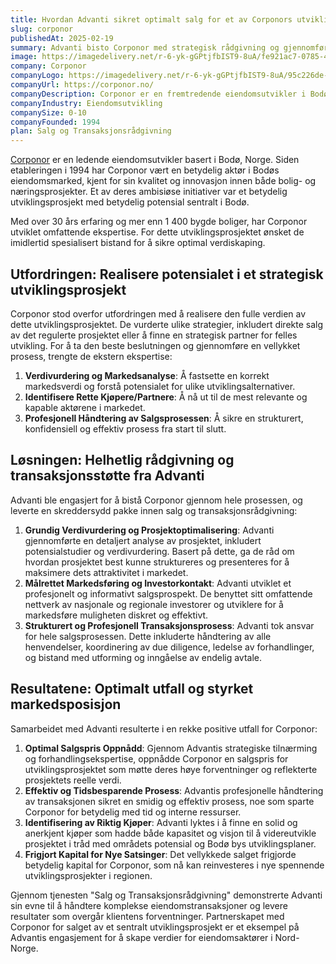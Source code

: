 ```yaml
---
title: Hvordan Advanti sikret optimalt salg for et av Corponors utviklingsprosjekter
slug: corponor
publishedAt: 2025-02-19
summary: Advanti bisto Corponor med strategisk rådgivning og gjennomføring av salgsprosessen for et sentralt utviklingsprosjekt i Bodø.
image: https://imagedelivery.net/r-6-yk-gGPtjfbIST9-8uA/fe921ac7-0785-4d6c-7346-44cb0f62da00/public
company: Corponor
companyLogo: https://imagedelivery.net/r-6-yk-gGPtjfbIST9-8uA/95c226de-6fbf-4ef1-a61d-114642224600/public
companyUrl: https://corponor.no/
companyDescription: Corponor er en fremtredende eiendomsutvikler i Bodø, Norge, med over 30 års erfaring innen bolig- og næringseiendomsutvikling.
companyIndustry: Eiendomsutvikling
companySize: 0-10
companyFounded: 1994
plan: Salg og Transaksjonsrådgivning
---
```


[Corponor](https://corponor.no/) er en ledende eiendomsutvikler basert i Bodø, Norge. Siden etableringen i 1994 har Corponor vært en betydelig aktør i Bodøs eiendomsmarked, kjent for sin kvalitet og innovasjon innen både bolig- og næringsprosjekter. Et av deres ambisiøse initiativer var et betydelig utviklingsprosjekt med betydelig potensial sentralt i Bodø.

Med over 30 års erfaring og mer enn 1 400 bygde boliger, har Corponor utviklet omfattende ekspertise. For dette utviklingsprosjektet ønsket de imidlertid spesialisert bistand for å sikre optimal verdiskaping.

## Utfordringen: Realisere potensialet i et strategisk utviklingsprosjekt

Corponor stod overfor utfordringen med å realisere den fulle verdien av dette utviklingsprosjektet. De vurderte ulike strategier, inkludert direkte salg av det regulerte prosjektet eller å finne en strategisk partner for felles utvikling. For å ta den beste beslutningen og gjennomføre en vellykket prosess, trengte de ekstern ekspertise:

1.  **Verdivurdering og Markedsanalyse**: Å fastsette en korrekt markedsverdi og forstå potensialet for ulike utviklingsalternativer.
2.  **Identifisere Rette Kjøpere/Partnere**: Å nå ut til de mest relevante og kapable aktørene i markedet.
3.  **Profesjonell Håndtering av Salgsprosessen**: Å sikre en strukturert, konfidensiell og effektiv prosess fra start til slutt.

<Quote
  author="Steffen Knudsen"
  authorSrc="https://imagedelivery.net/r-6-yk-gGPtjfbIST9-8uA/cbdc2374-0b2d-405d-8bf1-062055e79200/public"
  title="Daglig leder"
  company="Corponor"
  companySrc="https://imagedelivery.net/r-6-yk-gGPtjfbIST9-8uA/95c226de-6fbf-4ef1-a61d-114642224600/public"
  text="Vi trengte en partner med dyp markedskunnskap og et sterkt nettverk for å sikre at vi realiserte prosjektets fulle potensial. Advanti leverte på alle punkter."
/>

## Løsningen: Helhetlig rådgivning og transaksjonsstøtte fra Advanti

Advanti ble engasjert for å bistå Corponor gjennom hele prosessen, og leverte en skreddersydd pakke innen salg og transaksjonsrådgivning:

1.  **Grundig Verdivurdering og Prosjektoptimalisering**: Advanti gjennomførte en detaljert analyse av prosjektet, inkludert potensialstudier og verdivurdering. Basert på dette, ga de råd om hvordan prosjektet best kunne struktureres og presenteres for å maksimere dets attraktivitet i markedet.
2.  **Målrettet Markedsføring og Investorkontakt**: Advanti utviklet et profesjonelt og informativt salgsprospekt. De benyttet sitt omfattende nettverk av nasjonale og regionale investorer og utviklere for å markedsføre muligheten diskret og effektivt.
3.  **Strukturert og Profesjonell Transaksjonsprosess**: Advanti tok ansvar for hele salgsprosessen. Dette inkluderte håndtering av alle henvendelser, koordinering av due diligence, ledelse av forhandlinger, og bistand med utforming og inngåelse av endelig avtale.

## Resultatene: Optimalt utfall og styrket markedsposisjon

Samarbeidet med Advanti resulterte i en rekke positive utfall for Corponor:

1.  **Optimal Salgspris Oppnådd**: Gjennom Advantis strategiske tilnærming og forhandlingsekspertise, oppnådde Corponor en salgspris for utviklingsprosjektet som møtte deres høye forventninger og reflekterte prosjektets reelle verdi.
2.  **Effektiv og Tidsbesparende Prosess**: Advantis profesjonelle håndtering av transaksjonen sikret en smidig og effektiv prosess, noe som sparte Corponor for betydelig med tid og interne ressurser.
3.  **Identifisering av Riktig Kjøper**: Advanti lyktes i å finne en solid og anerkjent kjøper som hadde både kapasitet og visjon til å videreutvikle prosjektet i tråd med områdets potensial og Bodø bys utviklingsplaner.
4.  **Frigjort Kapital for Nye Satsinger**: Det vellykkede salget frigjorde betydelig kapital for Corponor, som nå kan reinvesteres i nye spennende utviklingsprosjekter i regionen.

<Quote
  author="Steffen Knudsen"
  authorSrc="https://imagedelivery.net/r-6-yk-gGPtjfbIST9-8uA/cbdc2374-0b2d-405d-8bf1-062055e79200/public"
  title="Daglig leder"
  company="Corponor"
  companySrc="https://imagedelivery.net/r-6-yk-gGPtjfbIST9-8uA/95c226de-6fbf-4ef1-a61d-114642224600/public"
  text="Advantis profesjonelle tilnærming og strategiske rådgivning var avgjørende for det vellykkede salget av prosjektet. De forsto våre mål og jobbet målrettet for å oppnå best mulig resultat for Corponor."
/>

Gjennom tjenesten "Salg og Transaksjonsrådgivning" demonstrerte Advanti sin evne til å håndtere komplekse eiendomstransaksjoner og levere resultater som overgår klientens forventninger. Partnerskapet med Corponor for salget av et sentralt utviklingsprosjekt er et eksempel på Advantis engasjement for å skape verdier for eiendomsaktører i Nord-Norge.